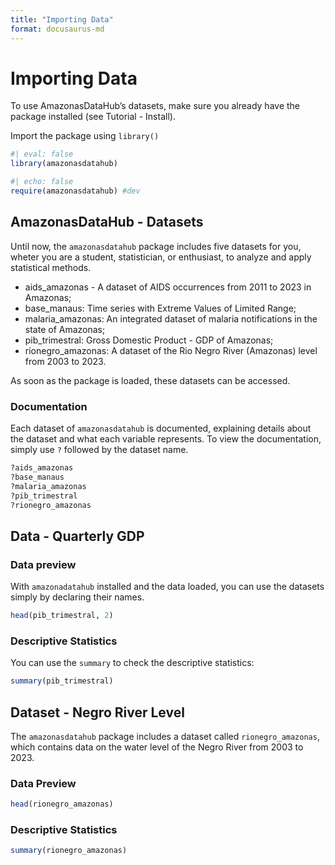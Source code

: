 ```yaml
---
title: "Importing Data"
format: docusaurus-md
---
```


# Importing Data

To use AmazonasDataHub's datasets, make sure you already have the package installed (see Tutorial - Install).

Import the package using `library()`

```r
#| eval: false
library(amazonasdatahub)
```
```r
#| echo: false
require(amazonasdatahub) #dev
```

## AmazonasDataHub - Datasets

Until now, the `amazonasdatahub` package includes five datasets for you, wheter you are a student, statistician, or enthusiast, to analyze and apply statistical methods.

- aids_amazonas - A dataset of AIDS occurrences from 2011 to 2023 in Amazonas;
- base_manaus: Time series with Extreme Values of Limited Range;
- malaria_amazonas: An integrated dataset of malaria notifications in the state of Amazonas;
- pib_trimestral: Gross Domestic Product - GDP of Amazonas;
- rionegro_amazonas: A dataset of the Rio Negro River (Amazonas) level from 2003 to 2023.

As soon as the package is loaded, these datasets can be accessed.

### Documentation

Each dataset of `amazonasdatahub` is documented, explaining details about the dataset and what each variable represents. To view the documentation, simply use `?` followed by the dataset name.

```r
?aids_amazonas
?base_manaus
?malaria_amazonas
?pib_trimestral
?rionegro_amazonas
```

## Data - Quarterly GDP

### Data preview

With `amazonadatahub` installed and the data loaded, you can use the datasets simply by declaring their names.

```r
head(pib_trimestral, 2)
```

### Descriptive Statistics

You can use the `summary` to check the descriptive statistics:

```r
summary(pib_trimestral)
```

## Dataset - Negro River Level

The `amazonasdatahub` package includes a dataset called `rionegro_amazonas`, which contains data on the water level of the Negro River from 2003 to 2023.

### Data Preview

```r
head(rionegro_amazonas)
```

### Descriptive Statistics

```r
summary(rionegro_amazonas)
```


